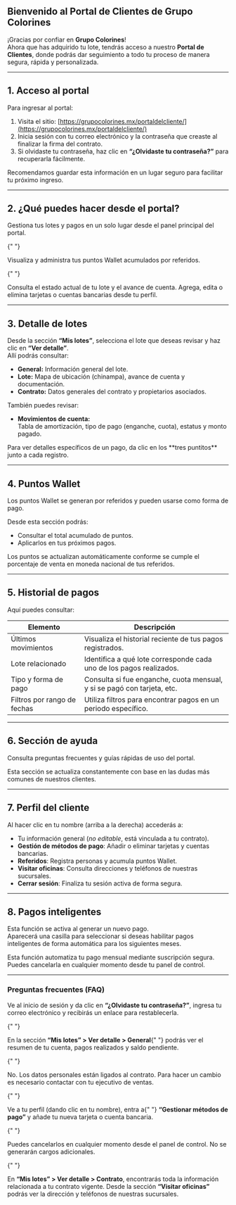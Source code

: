 ## Bienvenido al Portal de Clientes de Grupo Colorines

¡Gracias por confiar en **Grupo Colorines**!  
Ahora que has adquirido tu lote, tendrás acceso a nuestro **Portal de Clientes**, donde podrás dar seguimiento a todo tu proceso de manera segura, rápida y personalizada.

---

## 1. Acceso al portal

Para ingresar al portal:

1. Visita el sitio: [https://grupocolorines.mx/portaldelcliente/](https://grupocolorines.mx/portaldelcliente/)
2. Inicia sesión con tu correo electrónico y la contraseña que creaste al finalizar la firma del contrato.
3. Si olvidaste tu contraseña, haz clic en **“¿Olvidaste tu contraseña?”** para recuperarla fácilmente.

<Note>
  Recomendamos guardar esta información en un lugar seguro para facilitar tu
  próximo ingreso.
</Note>

---

## 2. ¿Qué puedes hacer desde el portal?

<CardGroup cols={2}>
  <Card title="Lotes y pagos" icon="folder-open">
    Gestiona tus lotes y pagos en un solo lugar desde el panel principal del portal.
  </Card>

{" "}

<Card title="Puntos Wallet" icon="wallet">
  Visualiza y administra tus puntos Wallet acumulados por referidos.
</Card>

{" "}

<Card title="Estado del producto" icon="clipboard-check">
  Consulta el estado actual de tu lote y el avance de cuenta.
</Card>

  <Card title="Métodos de pago" icon="credit-card">
    Agrega, edita o elimina tarjetas o cuentas bancarias desde tu perfil.
  </Card>
</CardGroup>

---

## 3. Detalle de lotes

Desde la sección **“Mis lotes”**, selecciona el lote que deseas revisar y haz clic en **“Ver detalle”**.  
Allí podrás consultar:

- **General:** Información general del lote.
- **Lote:** Mapa de ubicación (chinampa), avance de cuenta y documentación.
- **Contrato:** Datos generales del contrato y propietarios asociados.

También puedes revisar:

- **Movimientos de cuenta:**  
  Tabla de amortización, tipo de pago (enganche, cuota), estatus y monto pagado.

<Check>
  Para ver detalles específicos de un pago, da clic en los **tres puntitos**
  junto a cada registro.
</Check>

---

## 4. Puntos Wallet

Los puntos Wallet se generan por referidos y pueden usarse como forma de pago.

Desde esta sección podrás:

- Consultar el total acumulado de puntos.
- Aplicarlos en tus próximos pagos.

<Note>
  Los puntos se actualizan automáticamente conforme se cumple el porcentaje de
  venta en moneda nacional de tus referidos.
</Note>

---

## 5. Historial de pagos

Aquí puedes consultar:

| Elemento                    | Descripción                                                             |
| --------------------------- | ----------------------------------------------------------------------- |
| Últimos movimientos         | Visualiza el historial reciente de tus pagos registrados.               |
| Lote relacionado            | Identifica a qué lote corresponde cada uno de los pagos realizados.     |
| Tipo y forma de pago        | Consulta si fue enganche, cuota mensual, y si se pagó con tarjeta, etc. |
| Filtros por rango de fechas | Utiliza filtros para encontrar pagos en un periodo específico.          |

---

## 6. Sección de ayuda

Consulta preguntas frecuentes y guías rápidas de uso del portal.

<Info>
  Esta sección se actualiza constantemente con base en las dudas más comunes de
  nuestros clientes.
</Info>

---

## 7. Perfil del cliente

Al hacer clic en tu nombre (arriba a la derecha) accederás a:

- Tu información general (_no editable_, está vinculada a tu contrato).
- **Gestión de métodos de pago**: Añadir o eliminar tarjetas y cuentas bancarias.
- **Referidos**: Registra personas y acumula puntos Wallet.
- **Visitar oficinas**: Consulta direcciones y teléfonos de nuestras sucursales.
- **Cerrar sesión**: Finaliza tu sesión activa de forma segura.

---

## 8. Pagos inteligentes

Esta función se activa al generar un nuevo pago.  
Aparecerá una casilla para seleccionar si deseas habilitar pagos inteligentes de forma automática para los siguientes meses.

<Info>
  Esta función automatiza tu pago mensual mediante suscripción segura. Puedes
  cancelarla en cualquier momento desde tu panel de control.
</Info>

---

### Preguntas frecuentes (FAQ)

<AccordionGroup type="multiple">
  <Accordion title="¿Qué hago si olvidé mi contraseña?">
    Ve al inicio de sesión y da clic en <strong>“¿Olvidaste tu contraseña?”</strong>, ingresa tu correo electrónico y recibirás un enlace para restablecerla.
  </Accordion>

{" "}

<Accordion title="¿Dónde puedo ver cuánto debo actualmente?">
  En la sección <strong>“Mis lotes” &gt; Ver detalle &gt; General</strong>{" "}
  podrás ver el resumen de tu cuenta, pagos realizados y saldo pendiente.
</Accordion>

{" "}

<Accordion title="¿Puedo modificar mis datos personales desde el portal?">
  No. Los datos personales están ligados al contrato. Para hacer un cambio es
  necesario contactar con tu ejecutivo de ventas.
</Accordion>

{" "}

<Accordion title="¿Cómo agrego una forma de pago?">
  Ve a tu perfil (dando clic en tu nombre), entra a{" "}
  <strong>“Gestionar métodos de pago”</strong> y añade tu nueva tarjeta o cuenta
  bancaria.
</Accordion>

{" "}

<Accordion title="¿Qué pasa si ya no quiero seguir con los pagos inteligentes?">
  Puedes cancelarlos en cualquier momento desde el panel de control. No se
  generarán cargos adicionales.
</Accordion>

{" "}

<Accordion title="¿Dónde puedo consultar mis contratos?">
  En <strong>“Mis lotes” &gt; Ver detalle &gt; Contrato</strong>, encontrarás
  toda la información relacionada a tu contrato vigente.
</Accordion>

  <Accordion title="¿Cómo contacto a Grupo Colorines?">
    Desde la sección <strong>“Visitar oficinas”</strong> podrás ver la dirección y teléfonos de nuestras sucursales.
  </Accordion>
</AccordionGroup>
